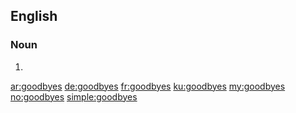 ==English==

===Noun===
{{head|en|plural}}

# {{plural of|goodbye|lang=en}}

[[ar:goodbyes]]
[[de:goodbyes]]
[[fr:goodbyes]]
[[ku:goodbyes]]
[[my:goodbyes]]
[[no:goodbyes]]
[[simple:goodbyes]]
